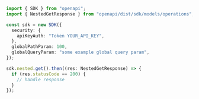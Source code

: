 ```typescript showLineNumbers copy filename="Nested Get usage example"
import { SDK } from "openapi";
import { NestedGetResponse } from "openapi/dist/sdk/models/operations";

const sdk = new SDK({
  security: {
    apiKeyAuth: "Token YOUR_API_KEY",
  },
  globalPathParam: 100,
  globalQueryParam: "some example global query param",
});

sdk.nested.get().then((res: NestedGetResponse) => {
  if (res.statusCode == 200) {
    // handle response
  }
});
```
